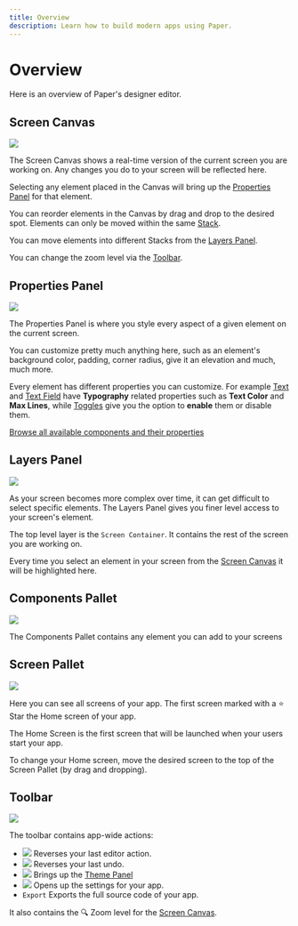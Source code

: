 ```yaml
---
title: Overview
description: Learn how to build modern apps using Paper.
---
```


# Overview

Here is an overview of Paper's designer editor.

## Screen Canvas

![](/assets/screen_canvas.png)

The Screen Canvas shows a real-time version of the current screen you are working on. Any changes you do to your screen
will be reflected here.

Selecting any element placed in the Canvas will bring up the [Properties Panel](#properties-panel) for that element.

You can reorder elements in the Canvas by drag and drop to the desired spot. Elements can only be moved within the
same [Stack](/components/stack).

You can move elements into different Stacks from the [Layers Panel](#layers-panel).

You can change the zoom level via the [Toolbar](#toolbar).

## Properties Panel

![](/assets/properties_panel.png)

The Properties Panel is where you style every aspect of a given element on the current screen.

You can customize pretty much anything here, such as an element's background color, padding, corner radius, give it an
elevation and much, much more.

Every element has different properties you can customize. For example [Text](/components/text)
and [Text Field](/components/text-field) have **Typography** related properties such as **Text Color** and **Max Lines**,
while [Toggles](/components/toggle) give you the option to **enable** them or disable them.

[Browse all available components and their properties](/components)


## Layers Panel

![](/assets/layers_view.png)

As your screen becomes more complex over time, it can get difficult to select specific elements. The Layers Panel
gives you finer level access to your screen's element.

The top level layer is the `Screen Container`. It contains the rest of the screen you are working on.

Every time you select an element in your screen from the [Screen Canvas](#screen-canvas) it will be highlighted here.

## Components Pallet

![](/assets/components_pallete.png)

The Components Pallet contains any element you can add to your screens


## Screen Pallet

![](/assets/screens_pallet.png)

Here you can see all screens of your app. The first screen marked with a <span class='button-secondary'>⭐️ Star</span> the Home screen of your app.

The Home Screen is the first screen that will be launched when your users start your app.

To change your Home screen, move the desired screen to the top of the Screen Pallet (by drag and dropping).

## Toolbar

![](/assets/toolbar.png)

The toolbar contains app-wide actions:

- ![](/assets/undo.svg) Reverses your last editor action.
- ![](/assets/redo.svg) Reverses your last undo.
- ![](/assets/brush.svg) Brings up the [Theme Panel](/building/theming)
- ![](/assets/cog.svg) Opens up the settings for your app.
- `Export` Exports the full source code of your app.

It also contains the 🔍 Zoom level for the [Screen Canvas](#screen-canvas).
